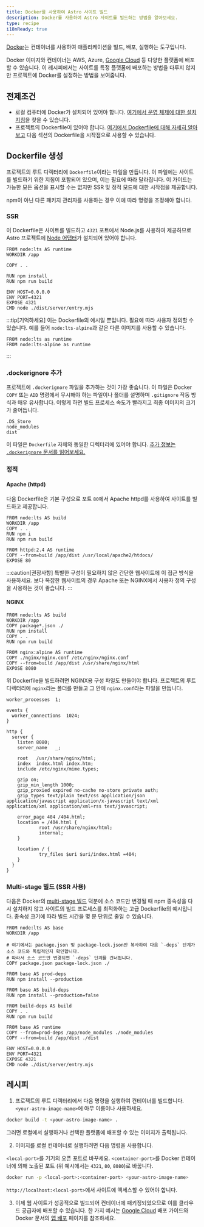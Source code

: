 ```yaml
---
title: Docker를 사용하여 Astro 사이트 빌드
description: Docker를 사용하여 Astro 사이트를 빌드하는 방법을 알아보세요.
type: recipe
i18nReady: true
---
```


[Docker](https://docker.com)는 컨테이너를 사용하여 애플리케이션을 빌드, 배포, 실행하는 도구입니다.

Docker 이미지와 컨테이너는 AWS, Azure, [Google Cloud](/ko/guides/deploy/google-cloud/#cloud-run-ssr-and-static) 등 다양한 플랫폼에 배포할 수 있습니다. 이 레시피에서는 사이트를 특정 플랫폼에 배포하는 방법을 다루지 않지만 프로젝트에 Docker를 설정하는 방법을 보여줍니다.

## 전제조건

- 로컬 컴퓨터에 Docker가 설치되어 있어야 합니다. [여기에서 운영 체제에 대한 설치 지침](https://docs.docker.com/get-docker/)을 찾을 수 있습니다.
- 프로젝트의 Dockerfile이 있어야 합니다. [여기에서 Dockerfile에 대해 자세히 알아보고](https://docs.docker.com/engine/reference/builder/) 다음 섹션의 Dockerfile을 시작점으로 사용할 수 있습니다.

## Dockerfile 생성

프로젝트의 루트 디렉터리에 `Dockerfile`이라는 파일을 만듭니다. 이 파일에는 사이트를 빌드하기 위한 지침이 포함되어 있으며, 이는 필요에 따라 달라집니다. 이 가이드는 가능한 모든 옵션을 표시할 수는 없지만 SSR 및 정적 모드에 대한 시작점을 제공합니다.

npm이 아닌 다른 패키지 관리자를 사용하는 경우 이에 따라 명령을 조정해야 합니다.

### SSR

이 Dockerfile은 사이트를 빌드하고 `4321` 포트에서 Node.js를 사용하여 제공하므로 Astro 프로젝트에 [Node 어댑터](/ko/guides/integrations-guide/node/)가 설치되어 있어야 합니다.

```docker title="Dockerfile"
FROM node:lts AS runtime
WORKDIR /app

COPY . .

RUN npm install
RUN npm run build

ENV HOST=0.0.0.0
ENV PORT=4321
EXPOSE 4321
CMD node ./dist/server/entry.mjs
```

:::tip[기억하세요]
이는 Dockerfile의 예시일 뿐입니다. 필요에 따라 사용자 정의할 수 있습니다. 예를 들어 `node:lts-alpine`과 같은 다른 이미지를 사용할 수 있습니다.

```docker title="Dockerfile" del={1} add={2}
FROM node:lts as runtime
FROM node:lts-alpine as runtime
```
:::

### .dockerignore 추가

프로젝트에 `.dockerignore` 파일을 추가하는 것이 가장 좋습니다. 이 파일은 Docker `COPY` 또는 `ADD` 명령에서 무시해야 하는 파일이나 폴더를 설명하며 `.gitignore` 작동 방식과 매우 유사합니다. 이렇게 하면 빌드 프로세스 속도가 빨라지고 최종 이미지의 크기가 줄어듭니다.

```docker title=".dockerignore"
.DS_Store
node_modules
dist
```

이 파일은 `Dockerfile` 자체와 동일한 디렉터리에 있어야 합니다. [추가 정보는 `.dockerignore` 문서를 읽어보세요.](https://docs.docker.com/engine/reference/builder/#dockerignore-file)

### 정적

#### Apache (httpd)

다음 Dockerfile은 기본 구성으로 포트 `80`에서 Apache httpd를 사용하여 사이트를 빌드하고 제공합니다.

```docker title="Dockerfile"
FROM node:lts AS build
WORKDIR /app
COPY . .
RUN npm i
RUN npm run build

FROM httpd:2.4 AS runtime
COPY --from=build /app/dist /usr/local/apache2/htdocs/
EXPOSE 80
```

:::caution[권장사항]
특별한 구성이 필요하지 않은 간단한 웹사이트에 이 접근 방식을 사용하세요. 보다 복잡한 웹사이트의 경우 Apache 또는 NGINX에서 사용자 정의 구성을 사용하는 것이 좋습니다.
:::

#### NGINX

```docker title="Dockerfile"
FROM node:lts AS build
WORKDIR /app
COPY package*.json ./
RUN npm install
COPY . .
RUN npm run build

FROM nginx:alpine AS runtime
COPY ./nginx/nginx.conf /etc/nginx/nginx.conf
COPY --from=build /app/dist /usr/share/nginx/html
EXPOSE 8080
```

위 Dockerfile을 빌드하려면 NGINX용 구성 파일도 만들어야 합니다. 프로젝트의 루트 디렉터리에 `nginx`라는 폴더를 만들고 그 안에 `nginx.conf`라는 파일을 만듭니다.

```nginx title="nginx.conf"
worker_processes  1;

events {
  worker_connections  1024;
}

http {
  server {
    listen 8080;
    server_name   _;

    root   /usr/share/nginx/html;
    index  index.html index.htm;
    include /etc/nginx/mime.types;

    gzip on;
    gzip_min_length 1000;
    gzip_proxied expired no-cache no-store private auth;
    gzip_types text/plain text/css application/json application/javascript application/x-javascript text/xml application/xml application/xml+rss text/javascript;

    error_page 404 /404.html;
    location = /404.html {
            root /usr/share/nginx/html;
            internal;
    }

    location / {
            try_files $uri $uri/index.html =404;
    }
  }
}
```

### Multi-stage 빌드 (SSR 사용)

다음은 Docker의 [multi-stage 빌드](https://docs.docker.com/build/building/multi-stage/) 덕분에 소스 코드만 변경될 때 npm 종속성을 다시 설치하지 않고 사이트의 빌드 프로세스를 최적화하는 고급 Dockerfile의 예시입니다. 종속성 크기에 따라 빌드 시간을 몇 분 단위로 줄일 수 있습니다.

```docker title="Dockerfile"
FROM node:lts AS base
WORKDIR /app

# 여기에서는 package.json 및 package-lock.json만 복사하여 다음 `-deps` 단계가 소스 코드와 독립적인지 확인합니다.
# 따라서 소스 코드만 변경되면 `-deps` 단계를 건너뜁니다.
COPY package.json package-lock.json ./

FROM base AS prod-deps
RUN npm install --production

FROM base AS build-deps
RUN npm install --production=false

FROM build-deps AS build
COPY . .
RUN npm run build

FROM base AS runtime
COPY --from=prod-deps /app/node_modules ./node_modules
COPY --from=build /app/dist ./dist

ENV HOST=0.0.0.0
ENV PORT=4321
EXPOSE 4321
CMD node ./dist/server/entry.mjs
```

## 레시피

1. 프로젝트의 루트 디렉터리에서 다음 명령을 실행하여 컨테이너를 빌드합니다. `<your-astro-image-name>`에 아무 이름이나 사용하세요.

```bash
docker build -t <your-astro-image-name> .
```

그러면 로컬에서 실행하거나 선택한 플랫폼에 배포할 수 있는 이미지가 출력됩니다.

2. 이미지를 로컬 컨테이너로 실행하려면 다음 명령을 사용합니다.

`<local-port>`를 기기의 오픈 포트로 바꾸세요. `<container-port>`를 Docker 컨테이너에 의해 노출된 포트 (위 예시에서는 `4321`, `80`, `8080`)로 바꿉니다.

```bash
docker run -p <local-port>:<container-port> <your-astro-image-name>
```

`http://localhost:<local-port>`에서 사이트에 액세스할 수 있어야 합니다.

3. 이제 웹 사이트가 성공적으로 빌드되어 컨테이너에 패키징되었으므로 이를 클라우드 공급자에 배포할 수 있습니다. 한 가지 예시는 [Google Cloud](/ko/guides/deploy/google-cloud/#cloud-run-ssr-and-static) 배포 가이드와 Docker 문서의 [앱 배포](https://docs.docker.com/language/nodejs/deploy/) 페이지를 참조하세요.
